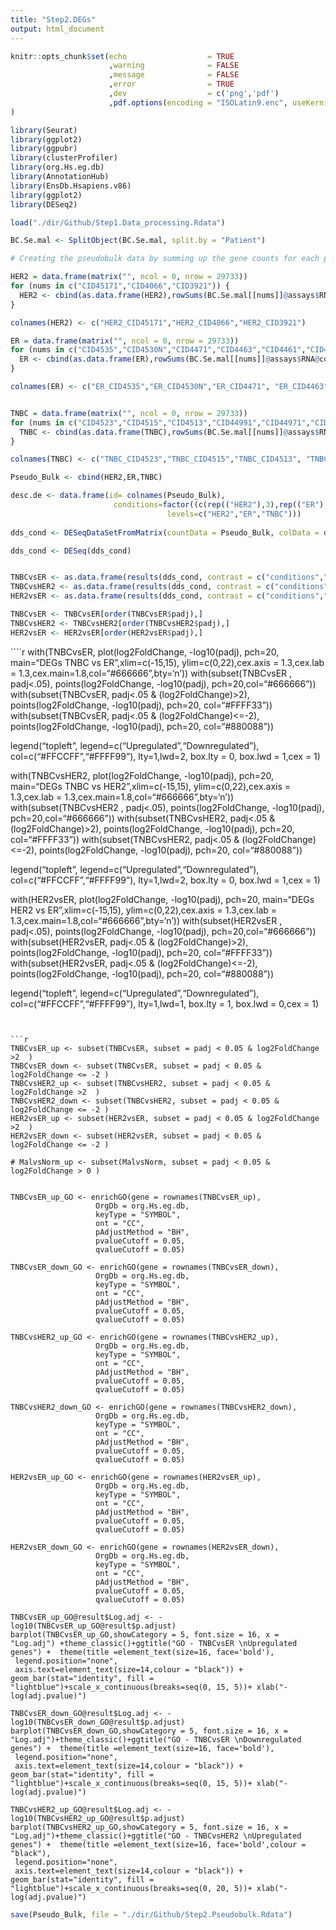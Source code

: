 ```yaml
---
title: "Step2.DEGs"
output: html_document
---
```


```r
knitr::opts_chunk$set(echo                  = TRUE
                      ,warning              = FALSE
                      ,message              = FALSE
                      ,error                = TRUE
                      ,dev                  = c('png','pdf')
                      ,pdf.options(encoding = "ISOLatin9.enc", useKerning=FALSE, useDingbats=FALSE)
)                      
```

```r
library(Seurat)
library(ggplot2)
library(ggpubr)
library(clusterProfiler)
library(org.Hs.eg.db)
library(AnnotationHub)
library(EnsDb.Hsapiens.v86)
library(ggplot2)
library(DESeq2)
```

```r
load("./dir/Github/Step1.Data_processing.Rdata")
```

```r
BC.Se.mal <- SplitObject(BC.Se.mal, split.by = "Patient")

# Creating the pseudobulk data by summing up the gene counts for each patient

HER2 = data.frame(matrix("", ncol = 0, nrow = 29733))  
for (nums in c("CID45171","CID4066","CID3921")) {
  HER2 <- cbind(as.data.frame(HER2),rowSums(BC.Se.mal[[nums]]@assays$RNA@counts[1:29733,]))
}

colnames(HER2) <- c("HER2_CID45171","HER2_CID4066","HER2_CID3921")

ER = data.frame(matrix("", ncol = 0, nrow = 29733))  
for (nums in c("CID4535","CID4530N","CID4471","CID4463","CID4461","CID4290A","CID4067","CID3948","CID3941")) {
  ER <- cbind(as.data.frame(ER),rowSums(BC.Se.mal[[nums]]@assays$RNA@counts[1:29733,]))
}

colnames(ER) <- c("ER_CID4535","ER_CID4530N","ER_CID4471", "ER_CID4463","ER_CID4461","ER_CID4290A","ER_CID4067","ER_CID3948","ER_CID3941")


TNBC = data.frame(matrix("", ncol = 0, nrow = 29733))  
for (nums in c("CID4523","CID4515","CID4513","CID44991","CID44971","CID4495","CID4465","CID3963")) {
  TNBC <- cbind(as.data.frame(TNBC),rowSums(BC.Se.mal[[nums]]@assays$RNA@counts[1:29733,]))
}

colnames(TNBC) <- c("TNBC_CID4523","TNBC_CID4515","TNBC_CID4513", "TNBC_CID44991", "TNBC_CID44971", "TNBC_CID4495", "TNBC_CID4465", "TNBC_CID3963")

Pseudo_Bulk <- cbind(HER2,ER,TNBC)
```

```r
desc.de <- data.frame(id= colnames(Pseudo_Bulk),
                       conditions=factor((c(rep(("HER2"),3),rep(("ER"),9), rep(("TNBC"),8))),
                                   levels=c("HER2","ER","TNBC")))
                      
dds_cond <- DESeqDataSetFromMatrix(countData = Pseudo_Bulk, colData = desc.de, design = ~conditions)

dds_cond <- DESeq(dds_cond)


TNBCvsER <- as.data.frame(results(dds_cond, contrast = c("conditions","TNBC", "ER"), pAdjustMethod="fdr"))
TNBCvsHER2 <- as.data.frame(results(dds_cond, contrast = c("conditions","TNBC", "HER2"), pAdjustMethod="fdr"))
HER2vsER <- as.data.frame(results(dds_cond, contrast = c("conditions","HER2", "ER"), pAdjustMethod="fdr"))

TNBCvsER <- TNBCvsER[order(TNBCvsER$padj),]
TNBCvsHER2 <- TNBCvsHER2[order(TNBCvsHER2$padj),]
HER2vsER <- HER2vsER[order(HER2vsER$padj),]
```


````r
with(TNBCvsER, plot(log2FoldChange, -log10(padj), pch=20, main="DEGs TNBC vs ER",xlim=c(-15,15), ylim=c(0,22),cex.axis = 1.3,cex.lab = 1.3,cex.main=1.8,col="#666666",bty='n'))
with(subset(TNBCvsER , padj<.05), points(log2FoldChange, -log10(padj), pch=20,col="#666666"))
with(subset(TNBCvsER, padj<.05 & (log2FoldChange)>2), points(log2FoldChange, -log10(padj), pch=20, col="#FFFF33"))
with(subset(TNBCvsER, padj<.05 & (log2FoldChange)<=-2), points(log2FoldChange, -log10(padj), pch=20, col="#880088"))

legend("topleft",
       legend=c("Upregulated","Downregulated"),
       col=c("#FFCCFF","#FFFF99"),
       lty=1,lwd=2, box.lty = 0, box.lwd = 1,cex = 1)

with(TNBCvsHER2, plot(log2FoldChange, -log10(padj), pch=20, main="DEGs TNBC vs HER2",xlim=c(-15,15), ylim=c(0,22),cex.axis = 1.3,cex.lab = 1.3,cex.main=1.8,col="#666666",bty='n'))
with(subset(TNBCvsHER2 , padj<.05), points(log2FoldChange, -log10(padj), pch=20,col="#666666"))
with(subset(TNBCvsHER2, padj<.05 & (log2FoldChange)>2), points(log2FoldChange, -log10(padj), pch=20, col="#FFFF33"))
with(subset(TNBCvsHER2, padj<.05 & (log2FoldChange)<=-2), points(log2FoldChange, -log10(padj), pch=20, col="#880088"))

legend("topleft",
       legend=c("Upregulated","Downregulated"),
       col=c("#FFCCFF","#FFFF99"),
       lty=1,lwd=2, box.lty = 0, box.lwd = 1,cex = 1)


with(HER2vsER, plot(log2FoldChange, -log10(padj), pch=20, main="DEGs HER2 vs ER",xlim=c(-15,15), ylim=c(0,22),cex.axis = 1.3,cex.lab = 1.3,cex.main=1.8,col="#666666",bty='n'))
with(subset(HER2vsER , padj<.05), points(log2FoldChange, -log10(padj), pch=20,col="#666666"))
with(subset(HER2vsER, padj<.05 & (log2FoldChange)>2), points(log2FoldChange, -log10(padj), pch=20, col="#FFFF33"))
with(subset(HER2vsER, padj<.05 & (log2FoldChange)<=-2), points(log2FoldChange, -log10(padj), pch=20, col="#880088"))

legend("topleft",
       legend=c("Upregulated","Downregulated"),
       col=c("#FFCCFF","#FFFF99"),
       lty=1,lwd=1, box.lty = 1, box.lwd = 0,cex = 1)
```


```r
TNBCvsER_up <- subset(TNBCvsER, subset = padj < 0.05 & log2FoldChange >2  )
TNBCvsER_down <- subset(TNBCvsER, subset = padj < 0.05 & log2FoldChange <= -2 )
TNBCvsHER2_up <- subset(TNBCvsHER2, subset = padj < 0.05 & log2FoldChange >2  )
TNBCvsHER2_down <- subset(TNBCvsHER2, subset = padj < 0.05 & log2FoldChange <= -2 )
HER2vsER_up <- subset(HER2vsER, subset = padj < 0.05 & log2FoldChange >2  )
HER2vsER_down <- subset(HER2vsER, subset = padj < 0.05 & log2FoldChange <= -2 )

# MalvsNorm_up <- subset(MalvsNorm, subset = padj < 0.05 & log2FoldChange > 0 )


TNBCvsER_up_GO <- enrichGO(gene = rownames(TNBCvsER_up),
                   OrgDb = org.Hs.eg.db,
                   keyType = "SYMBOL",
                   ont = "CC",
                   pAdjustMethod = "BH",
                   pvalueCutoff = 0.05,
                   qvalueCutoff = 0.05)

TNBCvsER_down_GO <- enrichGO(gene = rownames(TNBCvsER_down),
                   OrgDb = org.Hs.eg.db,
                   keyType = "SYMBOL",
                   ont = "CC",
                   pAdjustMethod = "BH",
                   pvalueCutoff = 0.05,
                   qvalueCutoff = 0.05)

TNBCvsHER2_up_GO <- enrichGO(gene = rownames(TNBCvsHER2_up),
                   OrgDb = org.Hs.eg.db,
                   keyType = "SYMBOL",
                   ont = "CC",
                   pAdjustMethod = "BH",
                   pvalueCutoff = 0.05,
                   qvalueCutoff = 0.05)

TNBCvsHER2_down_GO <- enrichGO(gene = rownames(TNBCvsHER2_down),
                   OrgDb = org.Hs.eg.db,
                   keyType = "SYMBOL",
                   ont = "CC",
                   pAdjustMethod = "BH",
                   pvalueCutoff = 0.05,
                   qvalueCutoff = 0.05)

HER2vsER_up_GO <- enrichGO(gene = rownames(HER2vsER_up),
                   OrgDb = org.Hs.eg.db,
                   keyType = "SYMBOL",
                   ont = "CC",
                   pAdjustMethod = "BH",
                   pvalueCutoff = 0.05,
                   qvalueCutoff = 0.05)

HER2vsER_down_GO <- enrichGO(gene = rownames(HER2vsER_down),
                   OrgDb = org.Hs.eg.db,
                   keyType = "SYMBOL",
                   ont = "CC",
                   pAdjustMethod = "BH",
                   pvalueCutoff = 0.05,
                   qvalueCutoff = 0.05)

TNBCvsER_up_GO@result$Log.adj <- -log10(TNBCvsER_up_GO@result$p.adjust)
barplot(TNBCvsER_up_GO,showCategory = 5, font.size = 16, x = "Log.adj") +theme_classic()+ggtitle("GO - TNBCvsER \nUpregulated genes") +  theme(title =element_text(size=16, face='bold'),
 legend.position="none", 
 axis.text=element_text(size=14,colour = "black")) + geom_bar(stat="identity", fill = "lightblue")+scale_x_continuous(breaks=seq(0, 15, 5))+ xlab("-log(adj.pvalue)")

TNBCvsER_down_GO@result$Log.adj <- -log10(TNBCvsER_down_GO@result$p.adjust)
barplot(TNBCvsER_down_GO,showCategory = 5, font.size = 16, x = "Log.adj")+theme_classic()+ggtitle("GO - TNBCvsER \nDownregulated genes") +  theme(title =element_text(size=16, face='bold'),
 legend.position="none", 
 axis.text=element_text(size=14,colour = "black")) + geom_bar(stat="identity", fill = "lightblue")+scale_x_continuous(breaks=seq(0, 15, 5))+ xlab("-log(adj.pvalue)")

TNBCvsHER2_up_GO@result$Log.adj <- -log10(TNBCvsHER2_up_GO@result$p.adjust)
barplot(TNBCvsHER2_up_GO,showCategory = 5, font.size = 16, x = "Log.adj")+theme_classic()+ggtitle("GO - TNBCvsHER2 \nUpregulated genes") +  theme(title =element_text(size=16, face='bold',colour = "black"),
 legend.position="none", 
 axis.text=element_text(size=14,colour = "black")) + geom_bar(stat="identity", fill = "lightblue")+scale_x_continuous(breaks=seq(0, 20, 5))+ xlab("-log(adj.pvalue)")

```

```r
save(Pseudo_Bulk, file = "./dir/Github/Step2.Pseudobulk.Rdata")
```

